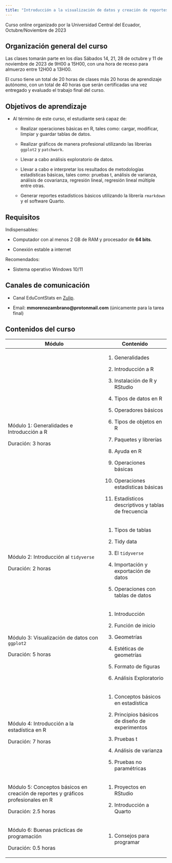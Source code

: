 ---
title: "Introducción a la visualización de datos y creación de reportes en R"
---

Curso online organizado por la Universidad Central del Ecuador, Octubre/Noviembre de 2023

<!-- **Página actualizada el** -->

<!-- ## Anuncios -->

<!-- -   [**Los anuncios aqui**]{style="color:red;"} -->

## Organización general del curso

Las clases tomarán parte en los días Sábados 14, 21, 28 de octubre y 11 de noviembre de 2023 de 9H00 a 15H00, con una hora de receso para almuerzo entre 12H00 a 13H00.

El curso tiene un total de 20 horas de clases más 20 horas de aprendizaje autónomo, con un total de 40 horas que serán certificadas una vez entregado y evaluado el trabajo final del curso.

## Objetivos de aprendizaje

-   Al término de este curso, el estudiante será capaz de:

    -   Realizar operaciones básicas en R, tales como: cargar, modificar, limpiar y guardar tablas de datos.

    -   Realizar gráficos de manera profesional utilizando las librerías `ggplot2` y `patchwork`.

    -   Llevar a cabo análisis exploratorio de datos.

    -   Llevar a cabo e interpretar los resultados de metodologías estadísticas básicas, tales como: pruebas t, análisis de varianza, análisis de covarianza, regresión lineal, regresión lineal múltiple entre otras.

    -   Generar reportes estadísticos básicos utilizando la librería `rmarkdown` y el software Quarto.

## Requisitos

Indispensables:

-   Computador con al menos 2 GB de RAM y procesador de **64 bits**.

-   Conexión estable a internet

Recomendados:

-   Sistema operativo Windows 10/11

## Canales de comunicación

-   Canal EduContStats en [Zulip](https://educontstats.zulipchat.com){target="_blank"}.

-   Email: **mmorenozambrano\@protonmail.com** (únicamente para la tarea final)

## Contenidos del curso

+-----------------------------------------------------------------------------------+------------------------------------------------------+
| Módulo                                                                            | Contenido                                            |
+===================================================================================+======================================================+
| Módulo 1: Generalidades e Introducción a R                                        | 1.  Generalidades                                    |
|                                                                                   |                                                      |
| Duración: 3 horas                                                                 | 2.  Introducción a R                                 |
|                                                                                   |                                                      |
|                                                                                   | 3.  Instalación de R y RStudio                       |
|                                                                                   |                                                      |
|                                                                                   | 4.  Tipos de datos en R                              |
|                                                                                   |                                                      |
|                                                                                   | 5.  Operadores básicos                               |
|                                                                                   |                                                      |
|                                                                                   | 6.  Tipos de objetos en R                            |
|                                                                                   |                                                      |
|                                                                                   | 7.  Paquetes y librerías                             |
|                                                                                   |                                                      |
|                                                                                   | 8.  Ayuda en R                                       |
|                                                                                   |                                                      |
|                                                                                   | 9.  Operaciones básicas                              |
|                                                                                   |                                                      |
|                                                                                   | 10. Operaciones estadísticas básicas                 |
|                                                                                   |                                                      |
|                                                                                   | 11. Estadísticos descriptivos y tablas de frecuencia |
+-----------------------------------------------------------------------------------+------------------------------------------------------+
| Módulo 2: Introducción al `tidyverse`                                             | 1.  Tipos de tablas                                  |
|                                                                                   |                                                      |
| Duración: 2 horas                                                                 | 2.  Tidy data                                        |
|                                                                                   |                                                      |
|                                                                                   | 3.  El `tidyverse`                                   |
|                                                                                   |                                                      |
|                                                                                   | 4.  Importación y exportación de datos               |
|                                                                                   |                                                      |
|                                                                                   | 5.  Operaciones con tablas de datos                  |
+-----------------------------------------------------------------------------------+------------------------------------------------------+
| Módulo 3: Visualización de datos con `ggplot2`                                    | 1.  Introducción                                     |
|                                                                                   |                                                      |
| Duración: 5 horas                                                                 | 2.  Función de inicio                                |
|                                                                                   |                                                      |
|                                                                                   | 3.  Geometrías                                       |
|                                                                                   |                                                      |
|                                                                                   | 4.  Estéticas de geometrías                          |
|                                                                                   |                                                      |
|                                                                                   | 5.  Formato de figuras                               |
|                                                                                   |                                                      |
|                                                                                   | 6.  Análisis Exploratorio                            |
+-----------------------------------------------------------------------------------+------------------------------------------------------+
| Módulo 4: Introducción a la estadística en R                                      | 1.  Conceptos básicos en estadística                 |
|                                                                                   |                                                      |
| Duración: 7 horas                                                                 | 2.  Principios básicos de diseño de experimentos     |
|                                                                                   |                                                      |
|                                                                                   | 3.  Pruebas t                                        |
|                                                                                   |                                                      |
|                                                                                   | 4.  Análisis de varianza                             |
|                                                                                   |                                                      |
|                                                                                   | 5.  Pruebas no paramétricas                          |
+-----------------------------------------------------------------------------------+------------------------------------------------------+
| Módulo 5: Conceptos básicos en creación de reportes y gráficos profesionales en R | 1.  Proyectos en RStudio                             |
|                                                                                   |                                                      |
| Duración: 2.5 horas                                                               | 2.  Introducción a Quarto                            |
+-----------------------------------------------------------------------------------+------------------------------------------------------+
| Módulo 6: Buenas prácticas de programación                                        | 1.  Consejos para programar                          |
|                                                                                   |                                                      |
| Duración: 0.5 horas                                                               |                                                      |
+-----------------------------------------------------------------------------------+------------------------------------------------------+
